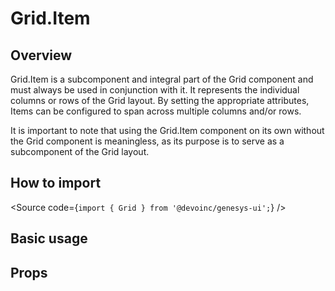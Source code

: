 

<Meta of={Stories} />

# Grid.Item

## Overview

Grid.Item is a subcomponent and integral part of the Grid component and must always be used in conjunction with it.
It represents the individual columns or rows of the Grid layout.
By setting the appropriate attributes, Items can be configured to span across multiple columns and/or rows.

It is important to note that using the Grid.Item component on its own without the Grid component is meaningless, as its purpose is to serve as a subcomponent of the Grid layout.

## How to import

<Source code={`import { Grid } from '@devoinc/genesys-ui';`} />

## Basic usage

<Canvas of={Stories.Base} />

## Props

<ArgTypes of={Stories} />
